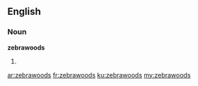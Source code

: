 ==English==
===Noun===
'''zebrawoods'''

#{{plural of|[[zebrawood]]}}

[[ar:zebrawoods]]
[[fr:zebrawoods]]
[[ku:zebrawoods]]
[[my:zebrawoods]]